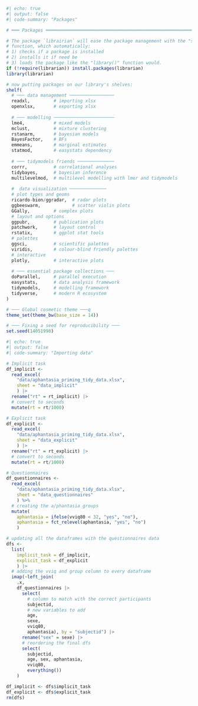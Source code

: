
```r
#| echo: true
#| output: false
#| code-summary: "Packages"

# ═══ Packages ═════════════════════════════════════════════════════════════════

# The package `librairian` will ease the package management with the "shelf" 
# function, which automatically: 
# 1) checks if a package is installed 
# 2) installs it if need be
# 3) loads the package like the "library()" function would.
if (!require(librarian)) install.packages(librarian)
library(librarian)

# now putting packages on our library's shelves:
shelf(
  # ─── data management ─────────────────
  readxl,         # importing xlsx
  openxlsx,       # exporting xlsx
  
  # ─── modelling ───────────────────────
  lme4,           # mixed models
  mclust,         # mixture clustering
  rstanarm,       # bayesian models
  BayesFactor,    # BFs
  emmeans,        # marginal estimates
  statmod,        # easystats dependency
  
  # ─── tidymodels friends ──────────────
  corrr,          # correlational analyses
  tidybayes,      # bayesian inference
  multilevelmod,  # multilevel modelling with lmer and tidymodels
  
  #  data visualization ──────────────
  # plot types and geoms
  ricardo-bion/ggradar,  # radar plots
  ggbeeswarm,            # scatter violin plots
  GGally,         # complex plots
  # layout and options
  ggpubr,         # publication plots
  patchwork,      # layout control
  rstatix,        # ggplot stat tools
  # palettes
  ggsci,          # scientific palettes
  viridis,        # colour-blind friendly palettes
  # interactive
  plotly,         # interactive plots
  
  # ─── essential package collections ───
  doParallel,     # parallel execution
  easystats,      # data analysis framework
  tidymodels,     # modelling framework
  tidyverse,      # modern R ecosystem
)

# ─── Global cosmetic theme ───q
theme_set(theme_bw(base_size = 14))

# ─── Fixing a seed for reproducibility ───
set.seed(14051998)
```

```r
#| echo: true
#| output: false
#| code-summary: "Importing data"

# Implicit task
df_implicit <- 
  read_excel(
    "data/aphantasia_priming_tidy_data.xlsx",
    sheet = "data_implicit"
    ) |> 
  rename("rt" = rt_implicit) |> 
  # convert to seconds
  mutate(rt = rt/1000)

# Explicit task
df_explicit <- 
  read_excel(
    "data/aphantasia_priming_tidy_data.xlsx",
    sheet = "data_explicit"
    ) |> 
  rename("rt" = rt_explicit) |> 
  # convert to seconds
  mutate(rt = rt/1000)

# Questionnaires
df_questionnaires <- 
  read_excel(
    "data/aphantasia_priming_tidy_data.xlsx",
    sheet = "data_questionnaires"
    ) %>% 
  # creating the a/phantasia groups
  mutate(
    aphantasia = ifelse(vviq80 < 32, "yes", "no"),
    aphantasia = fct_relevel(aphantasia, "yes", "no")
    )

# updating all the dataframes with the questionnaires data
dfs <- 
  list(
    implicit_task = df_implicit, 
    explicit_task = df_explicit
    ) |> 
  # adding the vviq and group column to every dataframe
  imap(~left_join(
    .x, 
    df_questionnaires |>  
      select(
        # column to match with the correct participants
        subjectid, 
        # new variables to add
        age,
        sexe,
        vviq80,
        aphantasia), by = "subjectid") |>  
      rename("sex" = sexe) |>  
      # reordering the final dfs
      select(
        subjectid, 
        age, sex, aphantasia,
        vviq80,
        everything())
    )

df_implicit <- dfs$implicit_task
df_explicit <- dfs$explicit_task
rm(dfs)
```